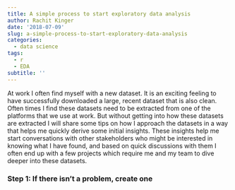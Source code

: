 ```yaml
---
title: A simple process to start exploratory data analysis
author: Rachit Kinger
date: '2018-07-09'
slug: a-simple-process-to-start-exploratory-data-analysis
categories:
  - data science
tags:
  - r
  - EDA  
subtitle: ''
---
```


At work I often find myself with a new dataset. It is an exciting feeling to have successfully downloaded a large, recent dataset that is also clean. Often times I find these datasets need to be extracted from one of the platforms that we use at work. But without getting into how these datasets are extracted I will share some tips on how I approach the datasets in a way that helps me quickly derive some initial insights. These insights help me start conversations with other stakeholders who might be interested in knowing what I have found, and based on quick discussions with them I often end up with a few projects which require me and my team to dive deeper into these datasets.  

### Step 1: If there isn't a problem, create one  

